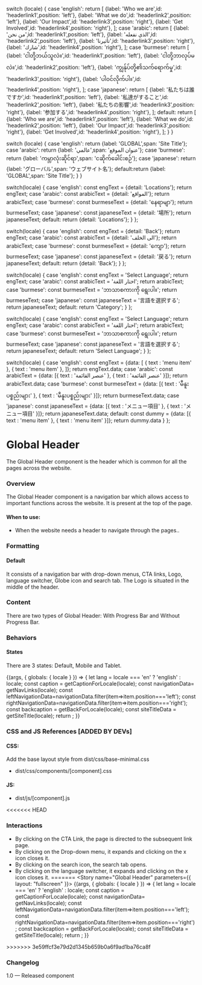 

  switch (locale) {
    case 'english':
      return [
        {label: 'Who we are',id: 'headerlink1',position: 'left'},
        {label: 'What we do',id: 'headerlink2',position: 'left'},
        {label: 'Our Impact',id: 'headerlink3',position: 'right'},
        {label: 'Get Involved',id: 'headerlink4',position: 'right'},
      ];
    case 'arabic':
      return [
        {label: 'من نحن',id: 'headerlink1',position: 'left'},
        {label: 'الذي نفعله',id: 'headerlink2',position: 'left'},
        {label: 'تأثيرنا',id: 'headerlink3',position: 'right'},
        {label: 'شارك',id: 'headerlink4',position: 'right'},
      ];
    case 'burmese':
      return [
        {label: 'ငါတို့ဘယ်သူလဲ။',id: 'headerlink1',position: 'left'},
        {label: 'ငါတို့ဘာလုပ်မလဲ။',id: 'headerlink2',position: 'left'},
        {label: 'ကျွန်ုပ်တို့၏သက်ရောက်မှု',id: 'headerlink3',position: 'right'},
        {label: 'ပါဝင်လိုက်ပါ။',id: 'headerlink4',position: 'right'},
      ];
    case 'japanese':
      return [
        {label: '私たちは誰ですか',id: 'headerlink1',position: 'left'},
        {label: '私達がすること',id: 'headerlink2',position: 'left'},
        {label: '私たちの影響',id: 'headerlink3',position: 'right'},
        {label: '参加する',id: 'headerlink4',position: 'right'},
      ];
    default: return [
      {label: 'Who we are',id: 'headerlink1',position: 'left'},
      {label: 'What we do',id: 'headerlink2',position: 'left'},
      {label: 'Our Impact',id: 'headerlink3',position: 'right'},
      {label: 'Get Involved',id: 'headerlink4',position: 'right'},
    ];
  }
}

  switch (locale) { 
    case 'english': return {label: 'GLOBAL',span: 'Site Title'}; 
    case 'arabic': return {label: 'عالمي',span: 'عنوان الموقع'}; 
    case 'burmese': return {label: 'ကမ္ဘာလုံးဆိုင်ရာ',span: 'ငဆိုက်ခေါင်းစဉ်'}; 
    case 'japanese': return {label: 'グローバル',span: 'ウェブサイト名'}; 
    default:return {label: 'GLOBAL',span: 'Site Title'}; 
  } 
} 

  switch(locale) {
    case 'english': const engText = {detail: 'Locations'}; return engText;
    case 'arabic': const arabicText = {detail: 'المواقع'}; return arabicText;
    case 'burmese': const burmeseText = {detail: 'နေရာမျာ'}; return burmeseText;
    case 'japanese': const japaneseText = {detail: '場所'}; return japaneseText;
    default:
      return {detail: 'Locations'};
  }
};

  switch(locale) {
    case 'english': const engText = {detail: 'Back'}; return engText;
    case 'arabic': const arabicText = {detail: 'الى الخلف'}; return arabicText;
    case 'burmese': const burmeseText = {detail: 'ကျော'}; return burmeseText;
    case 'japanese': const japaneseText = {detail: '戻る'}; return japaneseText;
    default:
      return {detail: 'Back'};
  }
};

  switch(locale) {
    case 'english': const engText = 'Select Language'; return engText;
    case 'arabic': const arabicText = 'اختار اللغة'; return arabicText;
    case 'burmese': const burmeseText = 'ဘာသာစကားကို ရွေးပါ။'; return burmeseText;
    case 'japanese': const japaneseText = '言語を選択する'; return japaneseText;
    default: return 'Category';
  }
};

  switch(locale) {
    case 'english': const engText = 'Select Language'; return engText;
    case 'arabic': const arabicText = 'اختار اللغة'; return arabicText;
    case 'burmese': const burmeseText = 'ဘာသာစကားကို ရွေးပါ။'; return burmeseText;
    case 'japanese': const japaneseText = '言語を選択する'; return japaneseText;
    default: return 'Select Language';
  }
};

  switch(locale) {
  case 'english': const engText = {data: [
    {
    text : 'menu item'
  },
  {
    text : 'menu item'
  },
  ]}; return engText.data;
    case 'arabic': const arabicText = {data: [{
    text : 'عنصر القائمة'
  },
  {
    text : 'عنصر القائمة'
  }]}; return arabicText.data;
    case 'burmese': const burmeseText = {data: [{
    text : 'မီနူးပစ္စည်းများ'
  },
  {
    text : 'မီနူးပစ္စည်းများ'
  }]}; return burmeseText.data;
    case 'japanese': const japaneseText = {data: [{
    text : 'メニュー項目'
  },
  {
    text : 'メニュー項目'
  }]}; return japaneseText.data;
    default:
      const dummy =  {data: [{
    text : 'menu item'
  },
  {
    text : 'menu item'
  }]};
  return dummy.data
  }
};

<style>{`
  .sbdocs iframe {
    min-height: 300px;
  }
`}</style>

<Meta title="Components/Navigation Components/Main Navigation/Global Header" />

# Global Header
The Global Header component is the header which is common for all the pages across the website.

### Overview
The Global Header component is a navigation bar which allows access to important functions across the website. It is present at the top of the page. 

#### When to use:
- When the website needs a header to navigate through the pages..

### Formatting

#### Default
It consists of a navigation bar with drop-down menus, CTA links, Logo, language switcher, Globe icon and search tab. The Logo is situated in the middle of the header.

### Content
There are two types of Global Header: With Progress Bar and Without Progress Bar.

### Behaviors
#### States
There are 3 states: Default, Mobile and Tablet.

<Canvas>
  <Story 
    name="Global Header"
    parameters={{
      docs: {
        inlineStories: false,
        iframe: {
          height: '750px'
        }
      }
    }}>
    {(args, { globals: { locale } }) => {
    let lang = locale === 'en' ? 'english' : locale;
      const caption = getCaptionForLocale(locale);
      const navigationData= getNavLinks(locale);
      const leftNavigationData=navigationData.filter(item=>item.position==='left');
      const rightNavigationData=navigationData.filter(item=>item.position==='right');
      const backcaption = getBackForLocale(locale);
      const siteTitleData = getSiteTitle(locale);
      return <GlobalHeader siteTitleData={siteTitleData} backcaption={backcaption} locale={locale} leftNavigationData={leftNavigationData}
      navigationData={navigationData} rightNavigationData={rightNavigationData}
        menuData={menuData(locale)} languageswitcherData={Languageswitcher(locale)}
      text={caption}
        locationData={getLocationDataForLocale(locale)} langSelect={getSelectlanguage(locale)}
        ></GlobalHeader>;
    }}
  </Story>
</Canvas>

### CSS and JS References [ADDED BY DEVs]

#### CSS:
Add the base layout style from dist/css/base-minimal.css
- dist/css/components/[component].css

#### JS:
- dist/js/[component].js

<<<<<<< HEAD
### Interactions
- By clicking on the CTA Link, the page is directed to the subsequent link page.
- By clicking on the Drop-down menu, it expands and clicking on the x icon closes it.
- By clicking on the search icon, the search tab opens.
- By clicking on the language switcher, it expands and clicking on the x icon closes it.
=======
<Story name="Global Header" parameters={{
    layout: "fullscreen"
  }}>
  {(args, { globals: { locale } }) => {
  let lang = locale === 'en' ? 'english' : locale;
    const caption = getCaptionForLocale(locale);
    const navigationData= getNavLinks(locale);
    const leftNavigationData=navigationData.filter(item=>item.position==='left');
     const rightNavigationData=navigationData.filter(item=>item.position==='right');
     const backcaption = getBackForLocale(locale);
     const siteTitleData = getSiteTitle(locale);
    return <GlobalHeader siteTitleData={siteTitleData} backcaption={backcaption} locale={locale} leftNavigationData={leftNavigationData}
     navigationData={navigationData} rightNavigationData={rightNavigationData}
      menuData={menuData(locale)} languageswitcherData={Languageswitcher(locale)}
     text={caption}
      locationData={getLocationDataForLocale(locale)} langSelect={getSelectlanguage(locale)}
      ></GlobalHeader>;
  }}
</Story>
>>>>>>> 3e59ffcf3e79d2d1345b659b0a6f9ad1ba76ca8f

### Changelog
1.0 — Released component



